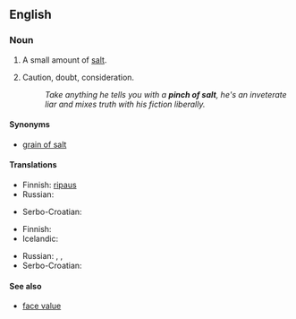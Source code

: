 ==English==

===Noun===
{{en-noun|head=[[pinch]] [[of]] [[salt]]|pl=pinches of salt}}

# A small amount of [[salt]].
# {{figuratively}} Caution, doubt, consideration.
#: ''Take anything he tells you with a '''pinch of salt''', he's an inveterate liar and mixes truth with his fiction liberally.''

====Synonyms====
* [[grain of salt]]

====Translations====
{{trans-top|small amount of salt}}
* Finnish: [[ripaus#Finnish|ripaus]] {{t-|fi|suolaa}}
* Russian: {{t-|ru|щепотка соли|f|tr=ščepótka sóli|sc=Cyrl}}
{{trans-mid}}
* Serbo-Croatian: {{t-|sh|zrno soli|n}}
{{trans-bottom}}

{{trans-top|caution}}
* Finnish: {{t-|fi|varauksella}}
* Icelandic: {{qualifier|with a pinch of salt}} {{t+|is|fyrirvari|alt=með fyrirvara}}
{{trans-mid}}
* Russian: {{t+|ru|осторожность|tr=ostoróžnost'|sc=Cyrl}}, {{t+|ru|предосторожность|tr=ostoróžnost'|sc=Cyrl}},
* Serbo-Croatian: {{t-|sh|zrno soli|n}}
{{trans-bottom}}

====See also====
* [[face value]]
